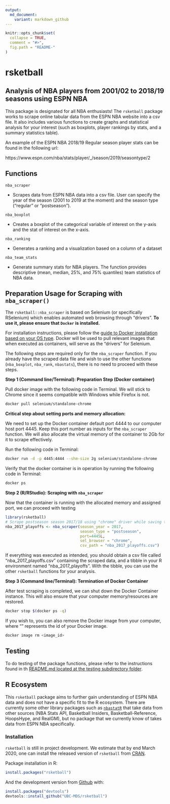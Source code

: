 ```yaml
---
output:
  md_document:
    variant: markdown_github
---
```


<!-- README.md is generated from README.Rmd. Please edit that file -->

```r
knitr::opts_chunk$set(
  collapse = TRUE,
  comment = "#>",
  fig.path = "README-"
)
```

# rsketball

## Analysis of NBA players from 2001/02 to 2018/19 seasons using ESPN NBA

This package is designated for all NBA enthusiasts! The `rsketball` package works to scrape online tabular data from the ESPN NBA website into a csv file. It also includes various functions to create graphs and statistical analysis for your interest (such as boxplots, player rankings by stats, and a summary statistics table).  

An example of the ESPN NBA 2018/19 Regular season player stats can be found in the following url:

https://www.espn.com/nba/stats/player/_/season/2019/seasontype/2

## Functions

`nba_scraper`
  
  * Scrapes data from ESPN NBA data into a csv file. User can specify the year of the season
  (2001 to 2019 at the moment) and the season type ("regular" or "postseason").

`nba_boxplot`

   * Creates a boxplot of the categorical variable of interest on the y-axis and 
   the stat of interest on the x-axis.

`nba_ranking`
  
  * Generates a ranking and a visualization based on a column of a dataset  

`nba_team_stats`

  * Generate summary stats for NBA players. The function provides descriptive (mean, median, 25%, and 75% quantiles) team statistics of NBA data.

## Preparation Usage for Scraping with `nba_scraper()`

The `rsketball::nba_scraper` is based on Selenium (or specifically RSelenium) which enables automated web browsing through "drivers". __To use it, please ensure that `Docker` is installed.__

For installation instructions, please follow the [guide to Docker installation based on your OS type](https://ubc-mds.github.io/resources_pages/installation_instructions/). Docker will be used to pull relevant images that when executed as containers, will serve as the "drivers" for Selenium. 

The following steps are required only for the `nba_scraper` function. If you already have the scraped data file and wish to use the other functions (`nba_boxplot`, `nba_rank`, `nbastats`), there is no need to proceed with these steps.

__Step 1 (Command line/Terminal): Preparation Step (Docker container)__

Pull docker image with the following code in Terminal. We will stick to Chrome since it seems compatible with Windows while Firefox is not.
```sh
docker pull selenium/standalone-chrome
```
__Critical step about setting ports and memory allocation:__ 

We need to set up the Docker container default port 4444 to our computer host port 4445. Keep this port number as inputs for the `nba_scraper` function. We will also allocate the virtual memory of the container to 2Gb for it to scrape effectively. 

Run the following code in Terminal:
```sh
docker run -d -p 4445:4444 --shm-size 2g selenium/standalone-chrome
```
Verify that the docker container is in operation by running the following code in Terminal:
```sh
docker ps 
```
__Step 2 (R/RStudio): Scraping with `nba_scraper`__

Now that the container is running with the allocated memory and assigned port, we can proceed with testing

```R
library(rsketball)
# Scrape postseason season 2017/18 using "chrome" driver while saving to a local csv file.
nba_2017_playoffs <- nba_scraper(season_year = 2017, 
                                 season_type = "postseason",
                                 port=4445L, 
                                 sel_browser = "chrome",
                                 csv_path = "nba_2017_playoffs.csv")
```
If everything was executed as intended, you should obtain a csv file called "nba_2017_playoffs.csv" containing the scraped data, and a tibble in your R environment named "nba_2017_playoffs". With the tibble, you can use the other `rsketball` functions for your analysis.

__Step 3 (Command line/Terminal): Termination of Docker Container__

After test scraping is completed, we can shut down the Docker Container instance. This will also ensure that your computer memory/resources are restored.
```sh
docker stop $(docker ps -q)
```
If you wish to, you can also remove the Docker image from your computer, where "<image_id>" represents the id of your Docker image.
```sh
docker image rm <image_id>
```
## Testing

To do testing of the package functions, please refer to the instructions found in th [README.md located at the testing subdirectory folder](https://github.com/UBC-MDS/rsketball/blob/master/tests/README.md). 

## R Ecosystem

This `rsketball` package aims to further gain understanding of ESPN NBA data and does not have a specific fit to the R ecosystem. There are currently some other library packages such as [`nbastatR`](https://www.rdocumentation.org/packages/nbastatR/versions/0.1.10131) that take data from other sources (NBA Stats API, Basketball Insiders, Basketball-Reference, HoopsHype, and RealGM), but no package that we currently know of takes data from ESPN NBA specifically.

### Installation

`rsketball` is still in project development. We estimate that by end March 2020, one can install the released version of `rsketball` from [CRAN](https://cran.r-project.org/).

Package installation in R:

```r
install.packages("rsketball")
```

And the development version from [Github](https://github.com/) with:

```r
install.packages("devtools")
devtools::install_github("UBC-MDS/rsketball")
```
